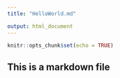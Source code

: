 ```yaml
---
title: "HelloWorld.md"

output: html_document
---
```


```r
knitr::opts_chunk$set(echo = TRUE)
```

## This is a markdown file












